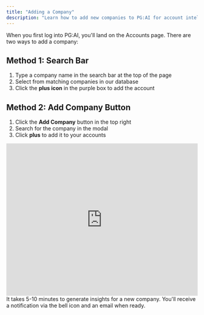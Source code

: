 ```yaml
---
title: "Adding a Company"
description: "Learn how to add new companies to PG:AI for account intelligence generation"
---
```


When you first log into PG:AI, you'll land on the Accounts page. There are two ways to add a company:

## Method 1: Search Bar

1. Type a company name in the search bar at the top of the page
2. Select from matching companies in our database
3. Click the **plus icon** in the purple box to add the account

## Method 2: Add Company Button

1. Click the **Add Company** button in the top right
2. Search for the company in the modal
3. Click **plus** to add it to your accounts

<iframe 
  width="100%" 
  height="400" 
  src="https://www.youtube.com/embed/cI192KhYFAM" 
  title="YouTube video player"
  frameBorder="0" 
  allow="accelerometer; autoplay; clipboard-write; encrypted-media; gyroscope; picture-in-picture" 
  allowFullScreen>
</iframe>


<Info>
  It takes 5-10 minutes to generate insights for a new company. You'll receive a notification via the bell icon and an email when ready.
</Info>